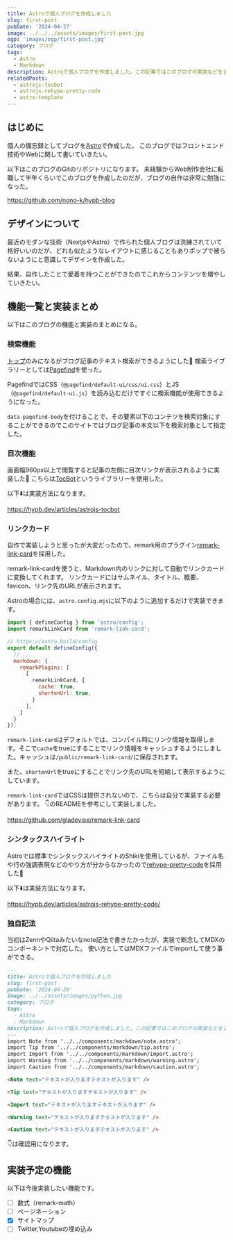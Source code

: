 ```yaml
---
title: Astroで個人ブログを作成しました
slug: first-post
pubDate: '2024-04-27'
image: ../../../assets/images/first-post.jpg
ogp: 'images/ogp/first-post.jpg'
category: ブログ
tags:
  - Astro
  - Markdown
description: Astroで個人ブログを作成しました。この記事ではこのブログの実装などをまとめています
relatedPosts:
  - astrojs-tocbot
  - astrojs-rehype-pretty-code
  - astro-template
---
```


## はじめに

個人の備忘録としてブログを[Astro](https://astro.build)で作成した。
このブログではフロントエンド技術やWebに関して書いていきたい。

以下はこのブログのGitのリポジトリになります。
未経験からWeb制作会社に転職して半年くらいでこのブログを作成したのだが、ブログの自作は非常に勉強になった。

https://github.com/nono-k/hypb-blog

## デザインについて

最近のモダンな技術（NextjsやAstro）で作られた個人ブログは洗練されていて格好いいのだが、どれも似たようなレイアウトに感じることもありポップで被らないようにと意識してデザインを作成した。

結果、自作したことで愛着を持つことができたのでこれからコンテンツを増やしていきたい。

## 機能一覧と実装まとめ

以下はこのブログの機能と実装のまとめになる。

### 検索機能

[トップ](https://hypb.dev)のみになるがブログ記事のテキスト検索ができるようにした🔎
検索ライブラリーとしては[Pagefind](https://pagefind.app/)を使った。

PagefindではCSS（`@pagefind/default-ui/css/ui.css`）とJS（`@pagefind/default-ui.js`）を読み込むだけですぐに検索機能が使用できるようになった。

`data-pagefind-body`を付けることで、その要素以下のコンテツを検索対象にすることができるのでこのサイトではブログ記事の本文以下を検索対象として指定した。

### 目次機能

画面幅960px以上で閲覧すると記事の左側に目次リンクが表示されるように実装した📔
こちらは[TocBot](https://tscanlin.github.io/tocbot/)というライブラリーを使用した。

以下:arrow_down:は実装方法になります。

https://hypb.dev/articles/astrojs-tocbot

### リンクカード

自作で実装しようと思ったが大変だったので、remark用のプラグイン[remark-link-card](https://github.com/gladevise/remark-link-card?tab=readme-ov-file)を採用した。

remark-link-cardを使うと、Markdown内のリンクに対して自動でリンクカードに変換してくれます。
リンクカードにはサムネイル、タイトル、概要、favicon、リンク先のURLが表示されます。

Astroの場合には、`astro.config.mjs`に以下のように追加するだけで実装できます。

```js title="astro.config.mjs"
import { defineConfig } from 'astro/config';
import remarkLinkCard from 'remark-link-card';

// https://astro.build/config
export default defineConfig({
  // ...
  markdown: {
    remarkPlugins: [
      [
        remarkLinkCard, {
          cache: true,
          shortenUrl: true,
        }
      ],
    ]
  }
});
```

`remark-link-card`はデフォルトでは、コンパイル時にリンク情報を取得します。そこで`cache`をtrueにすることでリンク情報をキャッシュするようにしました。キャッシュは`/public/remark-link-card/`に保存されます。

また、`shortenUrl`をtrueにすることでリンク先のURLを短縮して表示するようにしています。

`remark-link-card`ではCSSは提供されないので、こちらは自分で実装する必要があります。
👇のREADMEを参考にして実装しました。

https://github.com/gladevise/remark-link-card

### シンタックスハイライト

Astroでは標準でシンタックスハイライトのShikiを使用しているが、ファイル名や行の強調表現などのやり方が分からなかったので[rehype-pretty-code](https://rehype-pretty.pages.dev/)を採用した🔮

以下⬇️は実装方法になります。

https://hypb.dev/articles/astrojs-rehype-pretty-code/

### 独自記法

当初はZennやQiitaみたいなnote記法で書きたかったが、実装で断念してMDXのコンポーネントで対応した。
使い方としてはMDXファイルでimportして使う事ができる。

```md
---
title: Astroで個人ブログを作成しました
slug: first-post
pubDate: '2024-04-29'
image: ../../assets/images/python.jpg
category: ブログ
tags:
  - Astro
  - Markdown
description: Astroで個人ブログを作成しました。この記事ではこのブログの実装などをまとめています
---
import Note from '../../components/markdown/note.astro';
import Tip from '../../components/markdown/tip.astro';
import Import from '../../components/markdown/import.astro';
import Warning from '../../components/markdown/warning.astro';
import Caution from '../../components/markdown/caution.astro';

<Note text="テキストが入りますテキストが入ります" />

<Tip text="テキストが入りますテキストが入ります" />

<Import text="テキストが入りますテキストが入ります" />

<Warning text="テキストが入りますテキストが入ります" />

<Caution text="テキストが入りますテキストが入ります" />
```

👇は確認用になります。

<Note text="テキストが入りますテキストが入ります" />

<Tip text="テキストが入りますテキストが入ります" />

<Import text="テキストが入りますテキストが入ります" />

<Warning text="テキストが入りますテキストが入ります" />

<Caution text="テキストが入りますテキストが入ります" />

## 実装予定の機能

以下は今後実装したい機能です。

- [ ] 数式（remark-math）
- [ ] ページネーション
- [x] サイトマップ
- [ ] Twitter,Youtubeの埋め込み